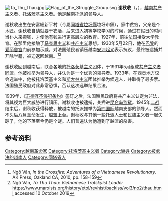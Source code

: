[[File:Ta_Thu_Thau.jpg|thumb]]
[[File:Flag_of_the_Struggle_Group.svg|thumb]]
'''谢秋收'''（{{lang-vi|Tạ Thu Thâu}}，{{bd|1906年|5月5日|1945年|9月|}}），[[越南|越南]][[共产主义|共产主义]]者、[[托洛茨基主义|托洛茨基主义]]者。他是越南[[托派|托派]]的领导人。

谢秋收出生在{{Link-vi|龍川省|Long Xuyên (tỉnh)}}安富總新平村（今屬[[同塔省|同塔省]][[垃圩縣|垃圩縣]]垃圩市鎮），家中贫穷，父亲是个木匠。谢秋收自幼就要干农活，后来进入初等学校学习的时候，通过在假日的时间当仆人来攒钱，才使他有钱进行更高层次的教育。1927年，前往[[法国|法国]]接受大学教育。在那里他接触了[[马克思主义|马克思主义]]和[[共产主义|共产主义]]思想。1930年5月22日，他在[[巴黎|巴黎]]的[[爱丽舍宫|爱丽舍宫]]门前参加示威，对法国殖民者镇压越南[[安沛起义|安沛起义]]表示抗议，最终被逮捕并开除学籍，被迫返回越南。<ref>Ngô Văn, ''In the Crossfire: Adventures of a Vietnamese Revolutionary''. AK Press, Oakland CA, 2010, pp. 158-159</ref><ref>Ngô Văn, ''Ta Thu Thau: Vietnamese Trotskyist Leader'' https://www.marxists.org/history/etol/revhist/backiss/vol3/no2/thau.html accessed 10 October 2019</ref>

谢秋收回到越南后，联合各地的[[托洛茨基主义|托洛茨基主义]]团体，于1931年5月组成[[共产主义者同盟_(越南)|共产主义者同盟]]，他被推举为领导人，并认为是一个优秀的领导者。1933年，在[[胡志明市|西贡]]地方议会选举中，他被托洛茨基主义和[[斯大林主义|斯大林主义]]团体推举为候选人，并取得了最多票。法国殖民政府对此非常恐惧，否认这次选举结果合法。

1939年，《[[苏德互不侵犯条约|苏德互不侵犯条约]]》签订之后，法国殖民政府将共产主义认定为非法，将其视为巨大威胁进行镇压。谢秋收也被逮捕，关押进[[昆仑岛监狱|昆仑岛监狱]]。1945年[[二战|二战]]结束后，谢秋收获得释放，被越南的托派推举为[[第四国际|第四国际]]越南支部的领导人。然而不久后[[八月革命|八月革命]]发生，[[越盟|越盟]]上台。谢秋收与其他一些托派人士和民族主义者一起失踪了，他的下落至今仍是个谜。人们普遍认为他遭到了越盟的杀害。

== 参考资料 ==
<references />
{{越南獨立運動}}

[[Category:越南革命家|Category:越南革命家]]
[[Category:托洛茨基主义者|Category:托洛茨基主义者]]
[[Category:谢姓|Category:谢姓]]
[[Category:被處決的越南人|Category:被處決的越南人]]
[[Category:同塔省人|Category:同塔省人]]